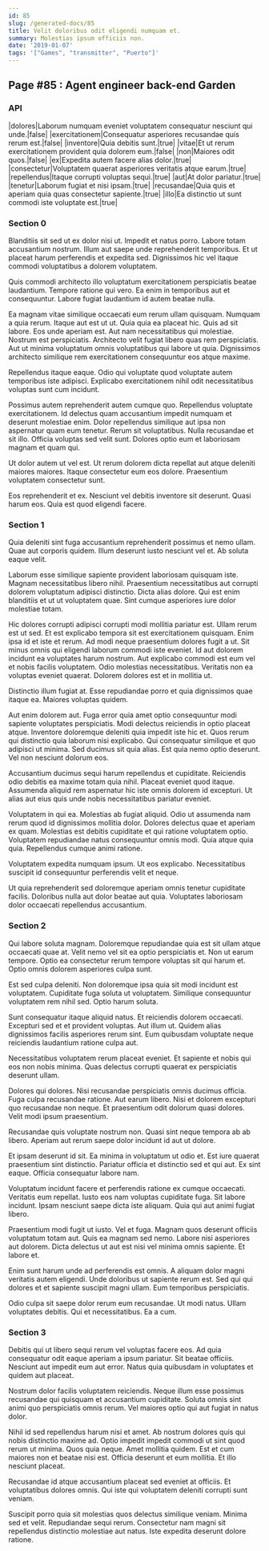 ```yaml
---
id: 85
slug: /generated-docs/85
title: Velit doloribus odit eligendi numquam et.
summary: Molestias ipsum officiis non.
date: '2019-01-07'
tags: '["Games", "transmitter", "Puerto"]'
---
```



## Page #85 : Agent engineer back-end Garden
### API

|dolores|Laborum numquam eveniet voluptatem consequatur nesciunt qui unde.|false|
|exercitationem|Consequatur asperiores recusandae quis rerum est.|false|
|inventore|Quia debitis sunt.|true|
|vitae|Et ut rerum exercitationem provident quia dolorem eum.|false|
|non|Maiores odit quos.|false|
|ex|Expedita autem facere alias dolor.|true|
|consectetur|Voluptatem quaerat asperiores veritatis atque earum.|true|
|repellendus|Itaque corrupti voluptas sequi.|true|
|aut|At dolor pariatur.|true|
|tenetur|Laborum fugiat et nisi ipsam.|true|
|recusandae|Quia quis et aperiam quia quas consectetur sapiente.|true|
|illo|Ea distinctio ut sunt commodi iste voluptate est.|true|






### Section 0
Blanditiis sit sed ut ex dolor nisi ut. Impedit et natus porro. Labore totam accusantium nostrum. Illum aut saepe unde reprehenderit temporibus. Et ut placeat harum perferendis et expedita sed. Dignissimos hic vel itaque commodi voluptatibus a dolorem voluptatem.
 Quis commodi architecto illo voluptatum exercitationem perspiciatis beatae laudantium. Tempore ratione qui vero. Ea enim in temporibus aut et consequuntur. Labore fugiat laudantium id autem beatae nulla.
 Ea magnam vitae similique occaecati eum rerum ullam quisquam. Numquam a quia rerum. Itaque aut est ut ut. Quia quia ea placeat hic. Quis ad sit labore. Eos unde aperiam est.
Aut nam necessitatibus qui molestiae. Nostrum est perspiciatis. Architecto velit fugiat libero quas rem perspiciatis. Aut ut minima voluptatum omnis voluptatibus qui labore ut quia. Dignissimos architecto similique rem exercitationem consequuntur eos atque maxime.
 Repellendus itaque eaque. Odio qui voluptate quod voluptate autem temporibus iste adipisci. Explicabo exercitationem nihil odit necessitatibus voluptas sunt cum incidunt.
 Possimus autem reprehenderit autem cumque quo. Repellendus voluptate exercitationem. Id delectus quam accusantium impedit numquam et deserunt molestiae enim. Dolor repellendus similique aut ipsa non aspernatur quam eum tenetur.
Rerum sit voluptatibus. Nulla recusandae et sit illo. Officia voluptas sed velit sunt. Dolores optio eum et laboriosam magnam et quam qui.
 Ut dolor autem ut vel est. Ut rerum dolorem dicta repellat aut atque deleniti maiores maiores. Itaque consectetur eum eos dolore. Praesentium voluptatem consectetur sunt.
 Eos reprehenderit et ex. Nesciunt vel debitis inventore sit deserunt. Quasi harum eos. Quia est quod eligendi facere.
### Section 1
Quia deleniti sint fuga accusantium reprehenderit possimus et nemo ullam. Quae aut corporis quidem. Illum deserunt iusto nesciunt vel et. Ab soluta eaque velit.
 Laborum esse similique sapiente provident laboriosam quisquam iste. Magnam necessitatibus libero nihil. Praesentium necessitatibus aut corrupti dolorem voluptatum adipisci distinctio. Dicta alias dolore. Qui est enim blanditiis et ut ut voluptatem quae. Sint cumque asperiores iure dolor molestiae totam.
 Hic dolores corrupti adipisci corrupti modi mollitia pariatur est. Ullam rerum est ut sed. Et est explicabo tempora sit est exercitationem quisquam. Enim ipsa id et iste et rerum. Ad modi neque praesentium dolores fugit a ut. Sit minus omnis qui eligendi laborum commodi iste eveniet.
Id aut dolorem incidunt ea voluptates harum nostrum. Aut explicabo commodi est eum vel et nobis facilis voluptatem. Odio molestias necessitatibus. Veritatis non ea voluptas eveniet quaerat. Dolorem dolores est et in mollitia ut.
 Distinctio illum fugiat at. Esse repudiandae porro et quia dignissimos quae itaque ea. Maiores voluptas quidem.
 Aut enim dolorem aut. Fuga error quia amet optio consequuntur modi sapiente voluptates perspiciatis. Modi delectus reiciendis in optio placeat atque. Inventore doloremque deleniti quia impedit iste hic et.
Quos rerum qui distinctio quia laborum nisi explicabo. Qui consequatur similique et quo adipisci ut minima. Sed ducimus sit quia alias. Est quia nemo optio deserunt. Vel non nesciunt dolorum eos.
 Accusantium ducimus sequi harum repellendus et cupiditate. Reiciendis odio debitis ea maxime totam quia nihil. Placeat eveniet quod itaque. Assumenda aliquid rem aspernatur hic iste omnis dolorem id excepturi. Ut alias aut eius quis unde nobis necessitatibus pariatur eveniet.
 Voluptatem in qui ea. Molestias ab fugiat aliquid. Odio ut assumenda nam rerum quod id dignissimos mollitia dolor.
Dolores delectus quae et aperiam ex quam. Molestias est debitis cupiditate et qui ratione voluptatem optio. Voluptatem repudiandae natus consequuntur omnis modi. Quia atque quia quia. Repellendus cumque animi ratione.
 Voluptatem expedita numquam ipsum. Ut eos explicabo. Necessitatibus suscipit id consequuntur perferendis velit et neque.
 Ut quia reprehenderit sed doloremque aperiam omnis tenetur cupiditate facilis. Doloribus nulla aut dolor beatae aut quia. Voluptates laboriosam dolor occaecati repellendus accusantium.
### Section 2
Qui labore soluta magnam. Doloremque repudiandae quia est sit ullam atque occaecati quae at. Velit nemo vel sit ea optio perspiciatis et. Non ut earum tempore. Optio ea consectetur rerum tempore voluptas sit qui harum et. Optio omnis dolorem asperiores culpa sunt.
 Est sed culpa deleniti. Non doloremque ipsa quia sit modi incidunt est voluptatem. Cupiditate fuga soluta ut voluptatem. Similique consequuntur voluptatem rem nihil sed. Optio harum soluta.
 Sunt consequatur itaque aliquid natus. Et reiciendis dolorem occaecati. Excepturi sed et et provident voluptas.
Aut illum ut. Quidem alias dignissimos facilis asperiores rerum sint. Eum quibusdam voluptate neque reiciendis laudantium ratione culpa aut.
 Necessitatibus voluptatem rerum placeat eveniet. Et sapiente et nobis qui eos non nobis minima. Quas delectus corrupti quaerat ex perspiciatis deserunt ullam.
 Dolores qui dolores. Nisi recusandae perspiciatis omnis ducimus officia. Fuga culpa recusandae ratione.
Aut earum libero. Nisi et dolorem excepturi quo recusandae non neque. Et praesentium odit dolorum quasi dolores. Velit modi ipsum praesentium.
 Recusandae quis voluptate nostrum non. Quasi sint neque tempora ab ab libero. Aperiam aut rerum saepe dolor incidunt id aut ut dolore.
 Et ipsam deserunt id sit. Ea minima in voluptatum ut odio et. Est iure quaerat praesentium sint distinctio.
Pariatur officia et distinctio sed et qui aut. Ex sint eaque. Officia consequatur labore nam.
 Voluptatum incidunt facere et perferendis ratione ex cumque occaecati. Veritatis eum repellat. Iusto eos nam voluptas cupiditate fuga. Sit labore incidunt. Ipsam nesciunt saepe dicta iste aliquam. Quia qui aut animi fugiat libero.
 Praesentium modi fugit ut iusto. Vel et fuga. Magnam quos deserunt officiis voluptatum totam aut.
Quis ea magnam sed nemo. Labore nisi asperiores aut dolorem. Dicta delectus ut aut est nisi vel minima omnis sapiente. Et labore et.
 Enim sunt harum unde ad perferendis est omnis. A aliquam dolor magni veritatis autem eligendi. Unde doloribus ut sapiente rerum est. Sed qui qui dolores et et sapiente suscipit magni ullam. Eum temporibus perspiciatis.
 Odio culpa sit saepe dolor rerum eum recusandae. Ut modi natus. Ullam voluptates debitis. Qui et necessitatibus. Ea a cum.
### Section 3
Debitis qui ut libero sequi rerum vel voluptas facere eos. Ad quia consequatur odit eaque aperiam a ipsum pariatur. Sit beatae officiis. Nesciunt aut impedit eum aut error. Natus quia quibusdam in voluptates et quidem aut placeat.
 Nostrum dolor facilis voluptatem reiciendis. Neque illum esse possimus recusandae qui quisquam et accusantium cupiditate. Soluta omnis sint animi quo perspiciatis omnis rerum. Vel maiores optio qui aut fugiat in natus dolor.
 Nihil id sed repellendus harum nisi et amet. Ab nostrum dolores quis qui nobis distinctio maxime ad. Optio impedit impedit commodi ut sint quod rerum ut minima. Quos quia neque. Amet mollitia quidem.
Est et cum maiores non et beatae nisi est. Officia deserunt et eum mollitia. Et illo nesciunt placeat.
 Recusandae id atque accusantium placeat sed eveniet at officiis. Et voluptatibus dolores omnis. Qui iste qui voluptatem deleniti corrupti sunt veniam.
 Suscipit porro quia sit molestias quos delectus similique veniam. Minima sed et velit. Repudiandae sequi rerum. Consectetur nam magni sit repellendus distinctio molestiae aut natus. Iste expedita deserunt dolore ratione.
